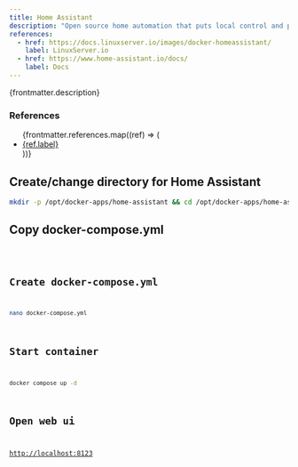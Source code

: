 ```yaml
---
title: Home Assistant
description: "Open source home automation that puts local control and privacy first. Powered by a worldwide community of tinkerers and DIY enthusiasts."
references:
  - href: https://docs.linuxserver.io/images/docker-homeassistant/
    label: LinuxServer.io
  - href: https://www.home-assistant.io/docs/
    label: Docs
---
```



<p>{frontmatter.description}</p>

### References

<ul>
  {frontmatter.references.map((ref) => (
    <li>
      <a href={ref.href}>{ref.label}</a>
    </li>
  ))}
</ul>

## Create/change directory for Home Assistant

```sh
mkdir -p /opt/docker-apps/home-assistant && cd /opt/docker-apps/home-assistant
```

## Copy docker-compose.yml

<Code lang="yml" title="docker-compose.yml" code={yaml} />

## Create docker-compose.yml

```sh
nano docker-compose.yml
```

## Start container

```sh
docker compose up -d
```

## Open web ui

[http://localhost:8123](http://localhost:8123)
